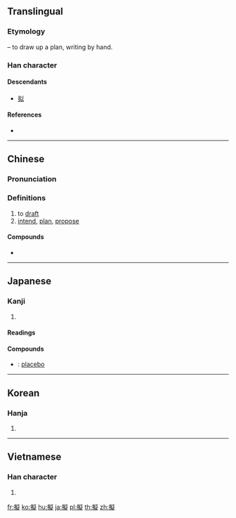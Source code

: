 {{also|儗|拟}}
==Translingual==

===Etymology===
{{Han compound|手|alt1=扌|t1=hand|疑|ls=psc|c1=s|c2=p}} – to draw up a plan, writing by hand.

===Han character===
{{Han char|rn=64|rad=手|as=14|sn=17|four=57081|canj=QPKO|ids=⿰扌疑}}

====Descendants====
* [[拟]]

====References====
* {{Han ref|kx=0460.170|dkj=12870|dj=0809.060|hdz=31975.040|uh=64EC|ud=25836|bh=C0C0|bd=49344}}

----

==Chinese==
{{zh-forms|s=拟}}

===Pronunciation===
{{zh-pron
|m=nǐ
|c=ji4,ji5
|mc=y
|oc=y
|ma=
|cat=v
}}

===Definitions===
{{zh-hanzi}}

# to [[draft]]
# [[intend]], [[plan]], [[propose]]

====Compounds====
* {{zh-l|擬聲詞}}

----

==Japanese==

===Kanji===
{{ja-kanji|grade=c|rs=手14}}

# {{defn|lang=ja|sort=手14}}

====Readings====
{{ja-readings|goon=[[ご]] (go)|kanon=[[ぎ]] (gi)|kun=[[まがい]] (magai), [[もどき]] (modoki), [[なぞらえる]] (nazoraeru), [[はかる]] (hakaru)}}

====Compounds====
{{der-top|Compounds}}
* {{ja-r|擬薬|ぎやく}}: [[placebo]]
{{der-bottom}}

----

==Korean==

===Hanja===
{{ko-hanja|hangeul=의|eumhun=|rv=ui|mr=ŭi|y=uy}}

# {{defn|lang=ko|sort=手14}}

----

==Vietnamese==

===Han character===
{{vi-readings|rs=手14|hanviet=nghĩ}}

# {{defn|lang=vi|sort=手14}}

[[fr:擬]]
[[ko:擬]]
[[hu:擬]]
[[ja:擬]]
[[pl:擬]]
[[th:擬]]
[[zh:擬]]